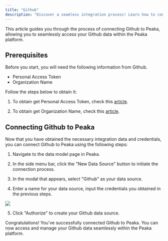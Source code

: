 ```yaml
---
title: "Github"
description: "Discover a seamless integration process! Learn how to connect Github to Peaka effortlessly for streamlined transactions."
---
```


This article guides you through the process of connecting Github to Peaka, allowing you to seamlessly access your Github data within the Peaka platform.

## Prerequisites

Before you start, you will need the following information from Github.

- Personal Access Token
- Organization Name

Follow the steps below to obtain it:

1. To obtain get Personal Access Token, check this [article](https://docs.github.com/en/authentication/keeping-your-account-and-data-secure/managing-your-personal-access-tokens#creating-a-personal-access-token-classic).

2. To obtain get Organization Name, check this [article](https://docs.github.com/en/account-and-profile/setting-up-and-managing-your-personal-account-on-github/managing-your-membership-in-organizations/accessing-an-organization).

## Connecting Github to Peaka

Now that you have obtained the necessary integration data and credentials, you can connect Github to Peaka using the following steps:

1. Navigate to the data model page in Peaka.

2. In the side menu bar, click the "New Data Source" button to initiate the connection process.

3. In the modal that appears, select "Github" as your data source.

4. Enter a name for your data source, input the credentials you obtained in the previous steps.

<img src="https://cdn.peaka.com/integrations/github-1.png" />

5. Click "Authorize" to create your Github data source.

Congratulations! You've successfully connected Github to Peaka. You can now access and manage your Github data seamlessly within the Peaka platform.
